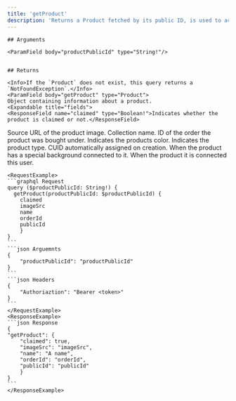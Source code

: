 ```yaml
---
title: 'getProduct'
description: 'Returns a Product fetched by its public ID, is used to access the user information from the site displayed after scanning a Product QR code.'
---
```

    
    ## Arguments
    
    <ParamField body="productPublicId" type="String!"/> 

    
    ## Returns

    <Info>If the `Product` does not exist, this query returns a `NotFoundException`.</Info>
    <ParamField body="getProduct" type="Product">
    Object containing information about a product.
    <Expandable title="fields">
    <ResponseField name="claimed" type="Boolean!">Indicates whether the product is claimed or not.</ResponseField>
<ResponseField name="imageSrc" type="String">Source URL of the product image.</ResponseField>
<ResponseField name="name" type="String!">Collection name.</ResponseField>
<ResponseField name="orderId" type="String!">ID of the order the product was bought under.</ResponseField>
<ResponseField name="productColor" type="Color!">Indicates the products color.</ResponseField>
<ResponseField name="productType" type="Type!">Indicates the product type.</ResponseField>
<ResponseField name="publicId" type="String!">CUID automatically assigned on creation.</ResponseField>
<ResponseField name="specialBackground" type="Background">When the product has a special background connected to it.</ResponseField>
<ResponseField name="user" type="ProductUser">When the product it is connected this user.</ResponseField>
    </Expandable>
    </ParamField>
    
    <RequestExample>
    ```graphql Request
    query ($productPublicId: String!) {
      getProduct(productPublicId: $productPublicId) {
        claimed
		imageSrc
		name
		orderId
		publicId  
        }
    }
    ```
    ```json Arguemnts
    {
        "productPublicId": "productPublicId"
    }
    ```
    ```json Headers
    {
        "Authoriaztion": "Bearer <token>"
    }
    ```
    </RequestExample>
    <ResponseExample>
    ```json Response
    {
    "getProduct": {
        "claimed": true,
        "imageSrc": "imageSrc",
        "name": "A name",
        "orderId": "orderId",
        "publicId": "publicId"
        }
    }
    ```
    </ResponseExample>
    